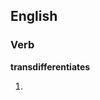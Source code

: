 ==English==

===Verb===
'''transdifferentiates'''

# {{third-person singular of|[[transdifferentiate]]}}